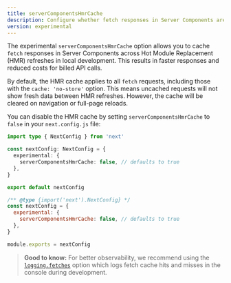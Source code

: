 ```yaml
---
title: serverComponentsHmrCache
description: Configure whether fetch responses in Server Components are cached across HMR refresh requests.
version: experimental
---
```


The experimental `serverComponentsHmrCache` option allows you to cache `fetch` responses in Server Components across Hot Module Replacement (HMR) refreshes in local development. This results in faster responses and reduced costs for billed API calls.

By default, the HMR cache applies to all `fetch` requests, including those with the `cache: 'no-store'` option. This means uncached requests will not show fresh data between HMR refreshes. However, the cache will be cleared on navigation or full-page reloads.

You can disable the HMR cache by setting `serverComponentsHmrCache` to `false` in your `next.config.js` file:

```ts filename="next.config.ts" switcher
import type { NextConfig } from 'next'

const nextConfig: NextConfig = {
  experimental: {
    serverComponentsHmrCache: false, // defaults to true
  },
}

export default nextConfig
```

```js filename="next.config.js" switcher
/** @type {import('next').NextConfig} */
const nextConfig = {
  experimental: {
    serverComponentsHmrCache: false, // defaults to true
  },
}

module.exports = nextConfig
```

> **Good to know:** For better observability, we recommend using the [`logging.fetches`](/docs/app/api-reference/next-config-js/logging) option which logs fetch cache hits and misses in the console during development.
